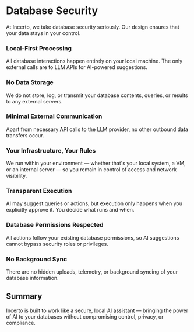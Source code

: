 # Database Security

At Incerto, we take database security seriously. Our design ensures that your data stays in your control.

### Local-First Processing  
  All database interactions happen entirely on your local machine. The only external calls are to LLM APIs for AI-powered suggestions.

### No Data Storage  
  We do not store, log, or transmit your database contents, queries, or results to any external servers.

### Minimal External Communication  
  Apart from necessary API calls to the LLM provider, no other outbound data transfers occur.

### Your Infrastructure, Your Rules  
  We run within your environment — whether that's your local system, a VM, or an internal server — so you remain in control of access and network visibility.

### Transparent Execution  
  AI may suggest queries or actions, but execution only happens when you explicitly approve it. You decide what runs and when.

### Database Permissions Respected  
  All actions follow your existing database permissions, so AI suggestions cannot bypass security roles or privileges.

### No Background Sync  
  There are no hidden uploads, telemetry, or background syncing of your database information.

## Summary

Incerto is built to work like a secure, local AI assistant — bringing the power of AI to your databases without compromising control, privacy, or compliance.

